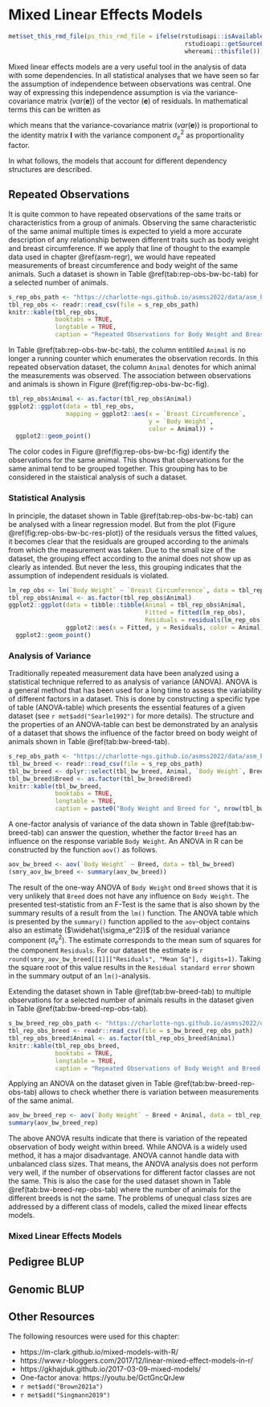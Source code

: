 # Mixed Linear Effects Models  {#asm-mlem}
```r
met$set_this_rmd_file(ps_this_rmd_file = ifelse(rstudioapi::isAvailable(), 
                                                 rstudioapi::getSourceEditorContext()$path, 
                                                 whereami::thisfile()))
```

Mixed linear effects models are a very useful tool in the analysis of data with some dependencies. In all statistical analyses that we have seen so far the assumption of independence between observations was central. One way of expressing this independence assumption is via the variance-covariance matrix ($var(\mathbf{e})$) of the vector ($\mathbf{e}$) of residuals. In mathematical terms this can be written as 

\begin{equation}
var(\mathbf{e}) = \mathbf{I} * \sigma_e^2
(\#eq:varemlem)
\end{equation}

which means that the variance-covariance matrix ($var(\mathbf{e})$) is proportional to the identity matrix $\mathbf{I}$ with the variance component $\sigma_e^2$ as proportionality factor. 

In what follows, the models that account for different dependency structures are described. 


## Repeated Observations
It is quite common to have repeated observations of the same traits or characteristics from a group of animals. Observing the same characteristic of the same animal multiple times is expected to yield a more accurate description of any relationship between different traits such as body weight and breast circumference. If we apply that line of thought to the example data used in chapter \@ref(asm-regr), we would have repeated measurements of breast circumference and body weight of the same animals. Such a dataset is shown in Table \@ref(tab:rep-obs-bw-bc-tab) for a selected number of animals.

```r
s_rep_obs_path <- "https://charlotte-ngs.github.io/asmss2022/data/asm_bw_bc_rep_obs.csv"
tbl_rep_obs <- readr::read_csv(file = s_rep_obs_path)
knitr::kable(tbl_rep_obs,
             booktabs = TRUE,
             longtable = TRUE,
             caption = "Repeated Observations for Body Weight and Breast Circumference")
```

In Table \@ref(tab:rep-obs-bw-bc-tab), the column entitiled `Animal` is no longer a running counter which enumerates the observation records. In this repeated observation dataset, the column `Animal` denotes for which animal the measurements was observed. The association between observations and animals is shown in Figure \@ref(fig:rep-obs-bw-bc-fig). 

```r
tbl_rep_obs$Animal <- as.factor(tbl_rep_obs$Animal)
ggplot2::ggplot(data = tbl_rep_obs, 
                mapping = ggplot2::aes(x = `Breast Circumference`,
                                       y = `Body Weight`,
                                       color = Animal)) + 
  ggplot2::geom_point()
```

The color codes in Figure \@ref(fig:rep-obs-bw-bc-fig) identify the observations for the same animal. This shows that observations for the same animal tend to be grouped together. This grouping has to be considered in the staistical analysis of such a dataset.


### Statistical Analysis
In principle, the dataset shown in Table \@ref(tab:rep-obs-bw-bc-tab) can be analysed with a linear regression model. But from the plot (Figure \@ref(fig:rep-obs-bw-bc-res-plot)) of the residuals versus the fitted values, it becomes clear that the residuals are grouped according to the animals from which the measurement was taken. Due to the small size of the dataset, the grouping effect according to the animal does not show up as clearly as intended. But never the less, this grouping indicates that the assumption of independent residuals is violated.

```r
lm_rep_obs <- lm(`Body Weight` ~ `Breast Circumference`, data = tbl_rep_obs)
tbl_rep_obs$Animal <- as.factor(tbl_rep_obs$Animal)
ggplot2::ggplot(data = tibble::tibble(Animal = tbl_rep_obs$Animal, 
                                      Fitted = fitted(lm_rep_obs), 
                                      Residuals = residuals(lm_rep_obs)),
                ggplot2::aes(x = Fitted, y = Residuals, color = Animal)) + 
  ggplot2::geom_point()
```


### Analysis of Variance
Traditionally repeated measurement data have been analyzed using a statistical technique referred to as analysis of variance (ANOVA). ANOVA is a general method that has been used for a long time to assess the variability of different factors in a dataset. This is done by constructing a specific type of table (ANOVA-table) which presents the essential features of a given dataset (see `r met$add("Searle1992")` for more details). The structure and the properties of an ANOVA-table can best be demonstrated by an analysis of a dataset that shows the influence of the factor breed on body weight of animals shown in Table \@ref(tab:bw-breed-tab).

```r
s_rep_obs_path <- "https://charlotte-ngs.github.io/asmss2022/data/asm_bw_flem.csv"
tbl_bw_breed <- readr::read_csv(file = s_rep_obs_path)
tbl_bw_breed <- dplyr::select(tbl_bw_breed, Animal, `Body Weight`, Breed)
tbl_bw_breed$Breed <- as.factor(tbl_bw_breed$Breed)
knitr::kable(tbl_bw_breed,
             booktabs = TRUE,
             longtable = TRUE,
             caption = paste0("Body Weight and Breed for ", nrow(tbl_bw_breed), " Beef Animals", collapse = ""))
```

A one-factor analysis of variance of the data shown in Table \@ref(tab:bw-breed-tab) can answer the question, whether the factor `Breed` has an influence on the response variable `Body Weight`. An ANOVA in R can be constructed by the function `aov()` as follows.

```r
aov_bw_breed <- aov(`Body Weight` ~ Breed, data = tbl_bw_breed)
(smry_aov_bw_breed <- summary(aov_bw_breed))
```

The result of the one-way ANOVA of `Body Weight` ond `Breed` shows that it is very unlikely that `Breed` does not have any influence on `Body Weight`. The presented test-statistic from an F-Test is the same that is also shown by the summary results of a result from the `lm()` function. The ANOVA table which is presented by the `summary()` function applied to the `aov`-object contains also an estimate ($\widehat{\sigma_e^2})$ of the residual variance component ($\sigma_e^2$). The estimate corresponds to the mean sum of squares for the component `Residuals`. For our dataset the estimate is `r round(smry_aov_bw_breed[[1]]["Residuals", "Mean Sq"], digits=1)`. Taking the square root of this value results in the `Residual standard error` shown in the summary output of an `lm()`-analysis.

Extending the dataset shown in Table \@ref(tab:bw-breed-tab) to multiple observations for a selected number of animals results in the dataset given in Table \@ref(tab:bw-breed-rep-obs-tab).

```r
s_bw_breed_rep_obs_path <- "https://charlotte-ngs.github.io/asmss2022/data/asm_bw_breed_rep_obs.csv"
tbl_rep_obs_breed <- readr::read_csv(file = s_bw_breed_rep_obs_path)
tbl_rep_obs_breed$Animal <- as.factor(tbl_rep_obs_breed$Animal)
knitr::kable(tbl_rep_obs_breed,
             booktabs = TRUE,
             longtable = TRUE,
             caption = "Repeated Observations of Body Weight and Breed for Beef Animals")
```

Applying an ANOVA on the dataset given in Table \@ref(tab:bw-breed-rep-obs-tab) allows to check whether there is variation between measurements of the same animal.

```r
aov_bw_breed_rep <- aov(`Body Weight` ~ Breed + Animal, data = tbl_rep_obs_breed)
summary(aov_bw_breed_rep)
```

The above ANOVA results indicate that there is variation of the repeated observation of body weight within breed. While ANOVA is a widely used method, it has a major disadvantage. ANOVA cannot handle data with unbalanced class sizes. That means, the ANOVA analysis does not perform very well, if the number of observations for different factor classes are not the same. This is also the case for the used dataset shown in Table \@ref(tab:bw-breed-rep-obs-tab) where the number of animals for the different breeds is not the same. The problems of unequal class sizes are addressed by a different class of models, called the mixed linear effects models.


### Mixed Linear Effects Models


## Pedigree BLUP


## Genomic BLUP


## Other Resources
The following resources were used for this chapter:

* https://m-clark.github.io/mixed-models-with-R/
* https://www.r-bloggers.com/2017/12/linear-mixed-effect-models-in-r/
* https://gkhajduk.github.io/2017-03-09-mixed-models/
* One-factor anova: https://youtu.be/GctGncQrJew
* `r met$add("Brown2021a")`
* `r met$add("Singmann2019")`

